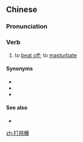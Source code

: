 {{also|打飞机}}
==Chinese==
{{zh-forms|s=打飞机|type=12|lit=to beat the aeroplane}}

===Pronunciation===
{{zh-pron
|m=dǎfēijī
|c=daa2 fei1 gei1
|cat=v
}}

===Verb===
{{zh-verb}}

# {{lb|zh|euphemism|informal}} to [[beat off]]; to [[masturbate]]
#: {{zh-x|我們 不 會 開 飛機，但是 我們 還是 會 '''打.飛機''' 的！|We can't "drive" the aeroplane, but only '''"beat" it'''!}}

====Synonyms====
* {{zh-l|手淫}}
* {{zh-l|自瀆}}
* {{zh-l|自慰}}

====See also====
* {{zh-l|飛行員}}

{{zh-cat|Sex}}

[[zh:打飛機]]